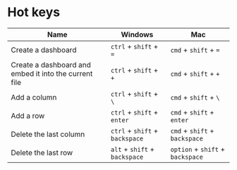# Hot keys

| Name                                                  | Windows                        | Mac                              |
| ----------------------------------------------------- | ------------------------------ | -------------------------------- |
| Create a dashboard                                    | `ctrl` + `shift` + `=`         | `cmd` + `shift` + `=`            |
| Create a dashboard and embed it into the current file | `ctrl` + `shift` + `+`         | `cmd` + `shift` + `+`            |
| Add a column                                          | `ctrl` + `shift` + `\`         | `cmd` + `shift` + `\`            |
| Add a row                                             | `ctrl` + `shift` + `enter`     | `cmd` + `shift` + `enter`        |
| Delete the last column                                | `ctrl` + `shift` + `backspace` | `cmd` + `shift` + `backspace`    |
| Delete the last row                                   | `alt` + `shift` + `backspace`  | `option` + `shift` + `backspace` |
